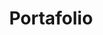---
title: Portafolio
routes:
  portafolio: /portafolio
  portafolio.skill: /portafolio/:skill
helper: portafolio
template: portafolio
---